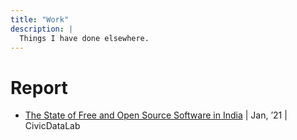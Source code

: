 ```yaml
---
title: "Work"
description: |
  Things I have done elsewhere.
---
```


# Report

- [The State of Free and Open Source Software in India](https://state-of-foss.in/){target="_blank"} | Jan, '21 | CivicDataLab
